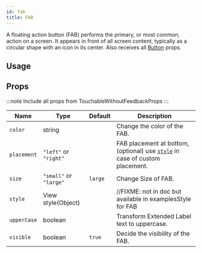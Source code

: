 ```yaml
---
id: fab
title: FAB
---
```



A floating action button (FAB) performs the primary, or most common, action on a screen.
It appears in front of all screen content, typically as a circular shape with an icon in its center.
Also receives all [Button](https://reactnativeelements.com/docs/button#props) props.

## Usage

<Usage />

## Props

:::note
Include all props from TouchableWithoutFeedbackProps
:::

<div class='table-responsive'>

| Name        | Type                   | Default | Description                                                                            |
| ----------- | ---------------------- | ------- | -------------------------------------------------------------------------------------- |
| `color`     | string                 |         | Change the color of the FAB.                                                           |
| `placement` | `"left"` or `"right"`  |         | FAB placement at bottom, (optional) use [`style`](#style) in case of custom placement. |
| `size`      | `"small"` or `"large"` | `large` | Change Size of FAB.                                                                    |
| `style`     | View style(Object)     |         | //FIXME: not in doc but available in examplesStyle for FAB                             |
| `upperCase` | boolean                |         | Transform Extended Label text to uppercase.                                            |
| `visible`   | boolean                | `true`  | Decide the visibility of the FAB.                                                      |

</div>
